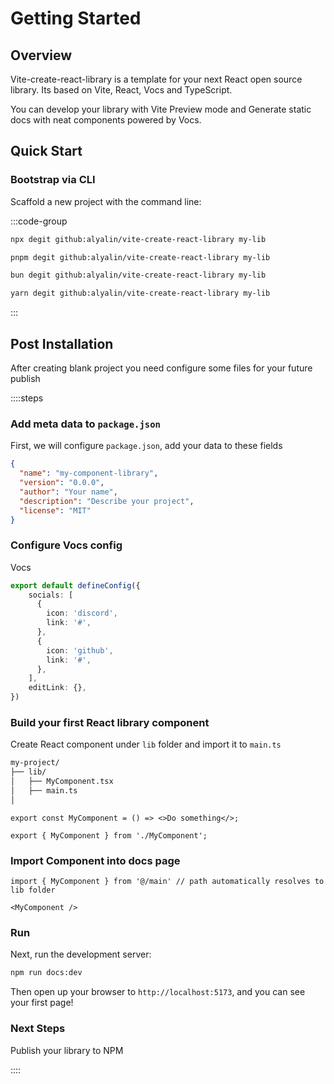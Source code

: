 # Getting Started

## Overview

Vite-create-react-library is a template for your next React open source library. Its based on Vite, React, Vocs and TypeScript.

You can develop your library with Vite Preview mode and Generate static docs with neat components powered by Vocs.

## Quick Start

### Bootstrap via CLI

Scaffold a new project with the command line:

:::code-group

```bash [npm]
npx degit github:alyalin/vite-create-react-library my-lib
```

```bash [pnpm]
pnpm degit github:alyalin/vite-create-react-library my-lib
```

```bash [bun]
bun degit github:alyalin/vite-create-react-library my-lib
```

```bash [yarn]
yarn degit github:alyalin/vite-create-react-library my-lib
```

:::

## Post Installation

After creating blank project you need configure some files for your future publish

::::steps

### Add meta data to `package.json`

First, we will configure `package.json`, add your data to these fields

```json [package.json]
{
  "name": "my-component-library",
  "version": "0.0.0",
  "author": "Your name",
  "description": "Describe your project",
  "license": "MIT"
}
```

### Configure Vocs config

Vocs 

```typescript [vocs.config.ts]
export default defineConfig({
    socials: [
      {
        icon: 'discord',
        link: '#',
      },
      {
        icon: 'github',
        link: '#',
      },
    ],
    editLink: {},
})
```

### Build your first React library component

Create React component under `lib` folder and import it to `main.ts`

```md
my-project/      
├── lib/
│   ├── MyComponent.tsx
│   ├── main.ts
│
```

```tsx [lib/MyComponent.tsx]
export const MyComponent = () => <>Do something</>;
```

```tsx [lib/main.ts]
export { MyComponent } from './MyComponent';
```

### Import Component into docs page

```mdx [docs/pages/index.mdx]
import { MyComponent } from '@/main' // path automatically resolves to lib folder

<MyComponent />

```

### Run

Next, run the development server:

```bash [Terminal]
npm run docs:dev
```

Then open up your browser to `http://localhost:5173`, and you can see your first page!

### Next Steps

Publish your library to NPM

::::